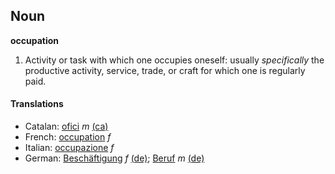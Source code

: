 ==Noun==

'''occupation'''

#Activity or task with which one occupies oneself: usually ''specifically'' the productive activity, service, trade, or craft for which one is regularly paid.

====Translations====
*Catalan: [[ofici]] ''m'' [[:ca:ofici|(ca)]] 
*French: [[occupation]] ''f''
*Italian: [[occupazione]] ''f''
*German: [[Beschäftigung]] ''f'' [[:de:Beschäftigung|(de)]]; [[Beruf]] ''m'' [[:de:Beruf|(de)]]
